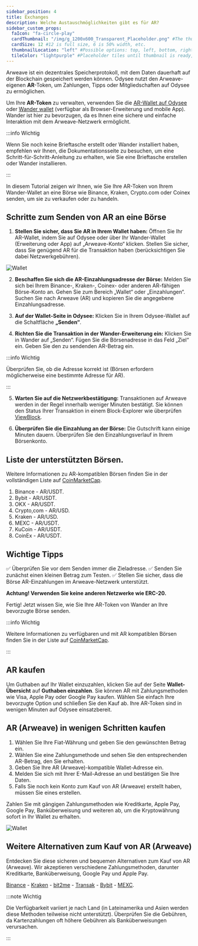 ```yaml
---
sidebar_position: 4
title: Exchanges
description: Welche Austauschmöglichkeiten gibt es für AR?
sidebar_custom_props:
  faIcon: "fa-circle-play"
  cardThumbnail: "/img/g_1200x600_Transparent_Placeholder.png" #The thumbnail on the category card.
  cardSize: 12 #12 is full size, 6 is 50% width, etc.
  thumbnailLocation: "left" #Possible options: top, left, bottom, right, none
  tileColor: "lightpurple" #Placeholder tiles until thumbnail is ready, possible options: blue, cream, darkpurple, lightpurple, mauve, orange, pink, none
---
```


Arweave ist ein dezentrales Speicherprotokoll, mit dem Daten dauerhaft auf der Blockchain gespeichert werden können. Odysee nutzt den Arweave-eigenen **AR**-Token, um Zahlungen, Tipps oder Mitgliedschaften auf Odysee zu ermöglichen.

Um Ihre **AR-Token** zu verwalten, verwenden Sie die [AR-Wallet auf Odysee](https://odysee.com/$/wallet) oder [Wander wallet](https://www.wander.app/) (verfügbar als Browser-Erweiterung und mobile App). Wander ist hier zu bevorzugen, da es Ihnen eine sichere und einfache Interaktion mit dem Arweave-Netzwerk ermöglicht.

:::info Wichtig

Wenn Sie noch keine Brieftasche erstellt oder Wander installiert haben, empfehlen wir Ihnen, die Dokumentationsseite zu besuchen, um eine Schritt-für-Schritt-Anleitung zu erhalten, wie Sie eine Brieftasche erstellen oder Wander installieren.

:::

In diesem Tutorial zeigen wir Ihnen, wie Sie Ihre AR-Token von Ihrem Wander-Wallet an eine Börse wie Binance, Kraken, Crypto.com oder Coinex senden, um sie zu verkaufen oder zu handeln.

## Schritte zum Senden von AR an eine Börse

1. **Stellen Sie sicher, dass Sie AR in Ihrem Wallet haben:** Öffnen Sie Ihr AR-Wallet, indem Sie auf Odysee oder über Ihr Wander-Wallet (Erweiterung oder App) auf „Arweave-Konto“ klicken. Stellen Sie sicher, dass Sie genügend AR für die Transaktion haben (berücksichtigen Sie dabei Netzwerkgebühren).

![Wallet](https://thumbs.odycdn.com/0b4cda34b94d09b481d46bda5b37de92.webp)

2. **Beschaffen Sie sich die AR-Einzahlungsadresse der Börse:** Melden Sie sich bei Ihrem Binance-, Kraken-, Coinex- oder anderen AR-fähigen Börse-Konto an. Gehen Sie zum Bereich „Wallet“ oder „Einzahlungen“. Suchen Sie nach Arweave (AR) und kopieren Sie die angegebene Einzahlungsadresse.

3. **Auf der Wallet-Seite in Odysee:** Klicken Sie in Ihrem Odysee-Wallet auf die Schaltfläche **„Senden“**.

4. **Richten Sie die Transaktion in der Wander-Erweiterung ein:** Klicken Sie in Wander auf „Senden“. Fügen Sie die Börsenadresse in das Feld „Ziel“ ein. Geben Sie den zu sendenden AR-Betrag ein.

:::info Wichtig

Überprüfen Sie, ob die Adresse korrekt ist (Börsen erfordern möglicherweise eine bestimmte Adresse für AR).

:::

5. **Warten Sie auf die Netzwerkbestätigung:** Transaktionen auf Arweave werden in der Regel innerhalb weniger Minuten bestätigt. Sie können den Status Ihrer Transaktion in einem Block-Explorer wie überprüfen [ViewBlock](https://viewblock.io/arweave).

6. **Überprüfen Sie die Einzahlung an der Börse:** Die Gutschrift kann einige Minuten dauern. Überprüfen Sie den Einzahlungsverlauf in Ihrem Börsenkonto.

## Liste der unterstützten Börsen.

Weitere Informationen zu AR-kompatiblen Börsen finden Sie in der vollständigen Liste auf [CoinMarketCap](https://coinmarketcap.com/currencies/arweave/).

1. Binance - AR/USDT.
2. Bybit - AR/USDT.
3. OKX - AR/USDT.
4. Crypto,com - AR/USD.
5. Kraken - AR/USD.
6. MEXC - AR/USDT.
7. KuCoin - AR/USDT.
8. CoinEx - AR/USDT.

## Wichtige Tipps

✅ Überprüfen Sie vor dem Senden immer die Zieladresse.
✅ Senden Sie zunächst einen kleinen Betrag zum Testen.
✅ Stellen Sie sicher, dass die Börse AR-Einzahlungen im Arweave-Netzwerk unterstützt.

**Achtung! Verwenden Sie keine anderen Netzwerke wie ERC-20.**

Fertig! Jetzt wissen Sie, wie Sie Ihre AR-Token von Wander an Ihre bevorzugte Börse senden.

:::info Wichtig

Weitere Informationen zu verfügbaren und mit AR kompatiblen Börsen finden Sie in der Liste auf [CoinMarketCap](https://coinmarketcap.com/currencies/arweave/). 

:::

## AR kaufen

Um Guthaben auf Ihr Wallet einzuzahlen, klicken Sie auf der Seite **Wallet-Übersicht** auf **Guthaben einzahlen**. Sie können AR mit Zahlungsmethoden wie Visa, Apple Pay oder Google Pay kaufen. Wählen Sie einfach Ihre bevorzugte Option und schließen Sie den Kauf ab. Ihre AR-Token sind in wenigen Minuten auf Odysee einsatzbereit.

## AR (Arweave) in wenigen Schritten kaufen

1. Wählen Sie Ihre Fiat-Währung und geben Sie den gewünschten Betrag ein.
2. Wählen Sie eine Zahlungsmethode und sehen Sie den entsprechenden AR-Betrag, den Sie erhalten.
3. Geben Sie Ihre AR (Arweave)-kompatible Wallet-Adresse ein.
4. Melden Sie sich mit Ihrer E-Mail-Adresse an und bestätigen Sie Ihre Daten.
5. Falls Sie noch kein Konto zum Kauf von AR (Arweave) erstellt haben, müssen Sie eines erstellen.

Zahlen Sie mit gängigen Zahlungsmethoden wie Kreditkarte, Apple Pay, Google Pay, Banküberweisung und weiteren ab, um die Kryptowährung sofort in Ihr Wallet zu erhalten.

![Wallet](https://thumbs.odycdn.com/08ccc2dc53be634b1eca7af955c1b22d.webp)

## Weitere Alternativen zum Kauf von AR (Arweave)

Entdecken Sie diese sicheren und bequemen Alternativen zum Kauf von AR (Arweave). Wir akzeptieren verschiedene Zahlungsmethoden, darunter Kreditkarte, Banküberweisung, Google Pay und Apple Pay.

[Binance](https://www.binance.com/en/how-to-buy/arweave) - [Kraken](https://www.kraken.com/learn/buy-arweave-ar) - [bit2me](https://bit2me.com/buy-arweave) - [Transak](https://transak.com/buy/ar) - [Bybit](https://www.bybit.com/en/price/arweave/) - [MEXC](https://www.mexc.com/how-to-buy/AR).

:::note Wichtig

Die Verfügbarkeit variiert je nach Land (in Lateinamerika und Asien werden diese Methoden teilweise nicht unterstützt). Überprüfen Sie die Gebühren, da Kartenzahlungen oft höhere Gebühren als Banküberweisungen verursachen.

:::
